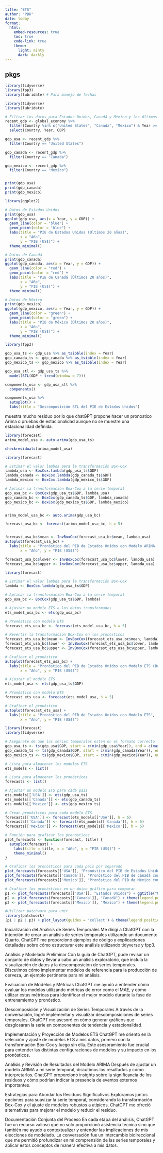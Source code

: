 ```yaml
---
title: "ETS"
author: "PBH"
date: today
format: 
  html:
    embed-resources: true
    toc: true
    code-link: true
    theme: 
      light: minty
      dark: darkly
---
```


## pkgs

```r
library(tidyverse)
library(fpp3) 
library(lubridate) # Para manejo de fechas

library(tidyverse)
library(lubridate)

# Filtrar los datos para Estados Unidos, Canadá y México y los últimos 20 años
recent_gdp <- global_economy %>%
  filter(Country %in% c("United States", "Canada", "Mexico") & Year >= year(Sys.Date()) - 20) %>%
  select(Country, Year, GDP)

gdp_usa <- recent_gdp %>%
  filter(Country == "United States")

gdp_canada <- recent_gdp %>%
  filter(Country == "Canada")

gdp_mexico <- recent_gdp %>%
  filter(Country == "Mexico")


print(gdp_usa)
print(gdp_canada)
print(gdp_mexico)

```

```r
library(ggplot2)

# Datos de Estados Unidos
print(gdp_usa)
ggplot(gdp_usa, aes(x = Year, y = GDP)) +
  geom_line(color = "blue") +
  geom_point(color = "blue") +
  labs(title = "PIB de Estados Unidos (Últimos 20 años)",
       x = "Año",
       y = "PIB (US$)") +
  theme_minimal()

# Datos de Canadá
print(gdp_canada)
ggplot(gdp_canada, aes(x = Year, y = GDP)) +
  geom_line(color = "red") +
  geom_point(color = "red") +
  labs(title = "PIB de Canadá (Últimos 20 años)",
       x = "Año",
       y = "PIB (US$)") +
  theme_minimal()

# Datos de México
print(gdp_mexico)
ggplot(gdp_mexico, aes(x = Year, y = GDP)) +
  geom_line(color = "green") +
  geom_point(color = "green") +
  labs(title = "PIB de México (Últimos 20 años)",
       x = "Año",
       y = "PIB (US$)") +
  theme_minimal()

```
```r
library(fpp3)

gdp_usa_ts <- gdp_usa %>% as_tsibble(index = Year)
gdp_canada_ts <- gdp_canada %>% as_tsibble(index = Year)
gdp_mexico_ts <- gdp_mexico %>% as_tsibble(index = Year)

gdp_usa_stl <- gdp_usa_ts %>%
  model(STL(GDP ~ trend(window = 7)))

components_usa <- gdp_usa_stl %>%
  components()

components_usa %>%
  autoplot() +
  labs(title = "Descomposición STL del PIB de Estados Unidos")

```
muestra mucho residuo por lo que chatGPT propone hacer un pronostico Arima o pruebas de estacionalidad aunque no se muestre una estacionalidad definida.

```r
library(forecast)
arima_model_usa <- auto.arima(gdp_usa_ts)

checkresiduals(arima_model_usa)

```

```r
library(forecast)

# Estimar el valor lambda para la transformación Box-Cox
lambda_usa <- BoxCox.lambda(gdp_usa_ts$GDP)
lambda_canada <- BoxCox.lambda(gdp_canada_ts$GDP)
lambda_mexico <- BoxCox.lambda(gdp_mexico_ts$GDP)

# Aplicar la transformación Box-Cox a la serie temporal
gdp_usa_bc <- BoxCox(gdp_usa_ts$GDP, lambda_usa)
gdp_canada_bc <- BoxCox(gdp_canada_ts$GDP, lambda_canada)
gdp_mexico_bc <- BoxCox(gdp_mexico_ts$GDP, lambda_mexico)


arima_model_usa_bc <- auto.arima(gdp_usa_bc)

forecast_usa_bc <- forecast(arima_model_usa_bc, h = 5)


forecast_usa_bc$mean <- InvBoxCox(forecast_usa_bc$mean, lambda_usa)
autoplot(forecast_usa_bc) +
  labs(title = "Pronóstico del PIB de Estados Unidos con Modelo ARIMA (Box-Cox)",
       x = "Año", y = "PIB (US$)")

forecast_usa_bc$lower <- InvBoxCox(forecast_usa_bc$lower, lambda_usa)
forecast_usa_bc$upper <- InvBoxCox(forecast_usa_bc$upper, lambda_usa)

```
```r
library(forecast)

# Estimar el valor lambda para la transformación Box-Cox
lambda <- BoxCox.lambda(gdp_usa_ts$GDP)

# Aplicar la transformación Box-Cox a la serie temporal
gdp_usa_bc <- BoxCox(gdp_usa_ts$GDP, lambda)

# Ajustar un modelo ETS a los datos transformados
ets_model_usa_bc <- ets(gdp_usa_bc)

# Pronóstico con modelo ETS
forecast_ets_usa_bc <- forecast(ets_model_usa_bc, h = 5)

# Revertir la transformación Box-Cox en los pronósticos
forecast_ets_usa_bc$mean <- InvBoxCox(forecast_ets_usa_bc$mean, lambda)
forecast_ets_usa_bc$lower <- InvBoxCox(forecast_ets_usa_bc$lower, lambda)
forecast_ets_usa_bc$upper <- InvBoxCox(forecast_ets_usa_bc$upper, lambda)

# Graficar el pronóstico
autoplot(forecast_ets_usa_bc) +
  labs(title = "Pronóstico del PIB de Estados Unidos con Modelo ETS (Box-Cox)",
       x = "Año", y = "PIB (US$)")

```

```r
# Ajustar el modelo ETS
ets_model_usa <- ets(gdp_usa_ts$GDP)

# Pronóstico con modelo ETS
forecast_ets_usa <- forecast(ets_model_usa, h = 5)

# Graficar el pronóstico
autoplot(forecast_ets_usa) +
  labs(title = "Pronóstico del PIB de Estados Unidos con Modelo ETS",
       x = "Año", y = "PIB (US$)")
```

```r
library(forecast)
library(tidyverse)

# Asegúrate de que las series temporales estén en el formato correcto
gdp_usa_ts <- ts(gdp_usa$GDP, start = c(min(gdp_usa$Year)), end = c(max(gdp_usa$Year)))
gdp_canada_ts <- ts(gdp_canada$GDP, start = c(min(gdp_canada$Year)), end = c(max(gdp_canada$Year)))
gdp_mexico_ts <- ts(gdp_mexico$GDP, start = c(min(gdp_mexico$Year)), end = c(max(gdp_mexico$Year)))

# Lista para almacenar los modelos ETS
ets_models <- list()

# Lista para almacenar los pronósticos
forecasts <- list()

# Ajustar un modelo ETS para cada país
ets_models[['USA']] <- ets(gdp_usa_ts)
ets_models[['Canada']] <- ets(gdp_canada_ts)
ets_models[['Mexico']] <- ets(gdp_mexico_ts)

# Crear pronósticos para cada modelo ETS
forecasts[['USA']] <- forecast(ets_models[['USA']], h = 5)
forecasts[['Canada']] <- forecast(ets_models[['Canada']], h = 5)
forecasts[['Mexico']] <- forecast(ets_models[['Mexico']], h = 5)

# Función para graficar los pronósticos
plot_forecasts <- function(forecast, title) {
  autoplot(forecast) +
    labs(title = title, x = "Año", y = "PIB (US$)") +
    theme_minimal()
}

# Graficar los pronósticos para cada país por separado
plot_forecasts(forecasts[['USA']], "Pronóstico del PIB de Estados Unidos con Modelo ETS")
plot_forecasts(forecasts[['Canada']], "Pronóstico del PIB de Canadá con Modelo ETS")
plot_forecasts(forecasts[['Mexico']], "Pronóstico del PIB de México con Modelo ETS")

# Graficar los pronósticos en un único gráfico para comparar
p1 <- plot_forecasts(forecasts[['USA']], "Estados Unidos") + ggtitle("USA") + theme(legend.position="bottom")
p2 <- plot_forecasts(forecasts[['Canada']], "Canadá") + theme(legend.position="bottom")
p3 <- plot_forecasts(forecasts[['Mexico']], "México") + theme(legend.position="bottom")

#Utilizar patchwork para unir
library(patchwork)
(p1 | p2 | p3) + plot_layout(guides = 'collect') & theme(legend.position = 'bottom')

```
Inicialización del Análisis de Series Temporales
Me dirigí a ChatGPT con la intención de crear un análisis de series temporales utilizando un documento Quarto. ChatGPT me proporcionó ejemplos de código y explicaciones detalladas sobre cómo estructurar este análisis utilizando tidyverse y fpp3.

Análisis y Modelado Preliminar
Con la guía de ChatGPT, pude revisar un conjunto de datos y llevar a cabo un análisis exploratorio, que incluía la visualización de datos y la descomposición de series temporales. Discutimos cómo implementar modelos de referencia para la producción de cerveza, un ejemplo pertinente para mi análisis.

Evaluación de Modelos y Métricas
ChatGPT me ayudó a entender cómo evaluar los modelos utilizando métricas de error como el MAE, y cómo utilizar estas métricas para identificar el mejor modelo durante la fase de entrenamiento y pronóstico.

Descomposición y Visualización de Series Temporales
A través de la conversación, logré implementar y visualizar descomposiciones de series temporales. ChatGPT me asesoró en cómo generar gráficos que desglosaran la serie en componentes de tendencia y estacionalidad.

Implementación y Proyección de Modelos ETS
ChatGPT me orientó en la selección y ajuste de modelos ETS a mis datos, primero con la transformación Box-Cox y luego sin ella. Este asesoramiento fue crucial para entender las distintas configuraciones de modelos y su impacto en los pronósticos.

Análisis y Revisión de Resultados del Modelo ARIMA
Después de ajustar un modelo ARIMA a mi serie temporal, discutimos los resultados y cómo interpretarlos. ChatGPT proporcionó insights sobre la significancia de los residuos y cómo podrían indicar la presencia de eventos externos importantes.

Estrategias para Abordar los Residuos Significativos
Exploramos juntos opciones para suavizar la serie temporal, considerando la transformación Box-Cox y el ajuste de modelos robustos a atípicos. ChatGPT me ofreció alternativas para mejorar el modelo y reducir el residuo.

Documentación Conjunta del Proceso
En cada etapa del análisis, ChatGPT fue un recurso valioso que no solo proporcionó asistencia técnica sino que también me ayudó a contextualizar y entender las implicaciones de mis elecciones de modelado. La conversación fue un intercambio bidireccional que me permitió profundizar en mi comprensión de las series temporales y aplicar estos conceptos de manera efectiva a mis datos.


